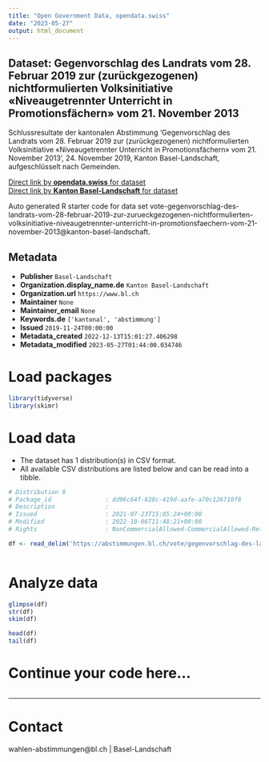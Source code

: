```yaml
---
title: "Open Government Data, opendata.swiss"
date: "2023-05-27"
output: html_document
---
```


## Dataset: Gegenvorschlag des Landrats vom 28. Februar 2019 zur (zurückgezogenen) nichtformulierten Volksinitiative «Niveaugetrennter Unterricht in Promotionsfächern» vom 21. November 2013

Schlussresultate der kantonalen Abstimmung 'Gegenvorschlag des Landrats vom 28. Februar 2019 zur (zurückgezogenen) nichtformulierten Volksinitiative «Niveaugetrennter Unterricht in Promotionsfächern» vom 21. November 2013', 24. November 2019, Kanton Basel-Landschaft, aufgeschlüsselt nach Gemeinden.

[Direct link by **opendata.swiss** for dataset](https://opendata.swiss/de/dataset/gegenvorschlag-des-landrats-vom-28-februar-2019-zur-zuruckgezogenen-nichtformulierten-volk-2013)<br>
[Direct link by **Kanton Basel-Landschaft** for dataset](https://abstimmungen.bl.ch/vote/gegenvorschlag-des-landrats-vom-28-februar-2019-zur-zurueckgezogenen-nichtformulierten-volksinitiative-niveaugetrennter-unterricht-in-promotionsfaechern-vom-21-november-2013/data)

Auto generated R starter code for data set vote-gegenvorschlag-des-landrats-vom-28-februar-2019-zur-zurueckgezogenen-nichtformulierten-volksinitiative-niveaugetrennter-unterricht-in-promotionsfaechern-vom-21-november-2013@kanton-basel-landschaft.

## Metadata

- **Publisher** `Basel-Landschaft`
- **Organization.display_name.de** `Kanton Basel-Landschaft`
- **Organization.url** `https://www.bl.ch`
- **Maintainer** `None`
- **Maintainer_email** `None`
- **Keywords.de** `['kantonal', 'abstimmung']`
- **Issued** `2019-11-24T00:00:00`
- **Metadata_created** `2022-12-13T15:01:27.406298`
- **Metadata_modified** `2023-05-27T01:44:00.034746`


# Load packages

```r

library(tidyverse)
library(skimr)

```

# Load data

-   The dataset has 1 distribution(s) in CSV format.
-   All available CSV distributions are listed below and can be read into a tibble.

```r

# Distribution 0
# Package_id               : dd96c64f-628c-419d-aafe-a70c126710f8
# Description              : 
# Issued                   : 2021-07-23T15:05:24+00:00
# Modified                 : 2022-10-06T11:48:21+00:00
# Rights                   : NonCommercialAllowed-CommercialAllowed-ReferenceRequired

df <- read_delim('https://abstimmungen.bl.ch/vote/gegenvorschlag-des-landrats-vom-28-februar-2019-zur-zurueckgezogenen-nichtformulierten-volksinitiative-niveaugetrennter-unterricht-in-promotionsfaechern-vom-21-november-2013/data-csv')



```

# Analyze data

```r

glimpse(df)
str(df)
skim(df)

head(df)
tail(df)

```

# Continue your code here...

```r

```

------------------------------------------------------------------------

# Contact

wahlen-abstimmungen@bl.ch | Basel-Landschaft
